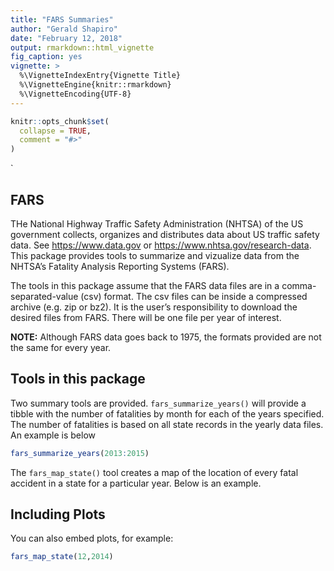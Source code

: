 ```yaml
---
title: "FARS Summaries"
author: "Gerald Shapiro"
date: "February 12, 2018"
output: rmarkdown::html_vignette
fig_caption: yes
vignette: >
  %\VignetteIndexEntry{Vignette Title}
  %\VignetteEngine{knitr::rmarkdown}
  %\VignetteEncoding{UTF-8}
---
```


```r
knitr::opts_chunk$set(
  collapse = TRUE,
  comment = "#>"
)
```
`

## FARS

THe National Highway Traffic Safety Administration (NHTSA) of the US government collects, organizes and distributes data about US traffic  safety data. See [https://www.data.gov](Data.gov) or [https://www.nhtsa.gov/research-data](NHTSA). This package provides tools to summarize and vizualize data from the NHTSA's Fatality Analysis Reporting Systems (FARS).  

The tools in this package assume that the FARS data files are in a comma-separated-value (csv) format. The csv files can be inside a compressed archive (e.g. zip or bz2). It is the user's responsibility to download the desired files from FARS. There will be one file per year of interest.

**NOTE:** Although FARS data goes back to 1975, the formats provided are not the same for every year.

## Tools in this package

Two summary tools are provided. `fars_summarize_years()` will provide a tibble with the number of fatalities by month for each of the years specified. The number of fatalities is based on all state records in the yearly data files. An example is below

```r
fars_summarize_years(2013:2015)
```
The `fars_map_state()` tool creates a map of the location of every fatal accident in a state for a particular year. Below is an example.

## Including Plots

You can also embed plots, for example:

```r
fars_map_state(12,2014)
```

